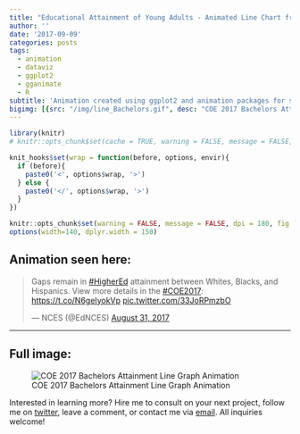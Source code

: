 ```yaml
---
title: "Educational Attainment of Young Adults - Animated Line Chart from Condition of Education 2017 Data Release"
author: ''
date: '2017-09-09'
categories: posts
tags:
  - animation
  - dataviz
  - ggplot2
  - gganimate
  - R
subtitle: 'Animation created using ggplot2 and animation packages for social media distribution'
bigimg: [{src: "/img/line_Bachelors.gif", desc: "COE 2017 Bachelors Attainment Line Graph Animation"}]
---
```


```r
library(knitr)
# knitr::opts_chunk$set(cache = TRUE, warning = FALSE, message = FALSE, dpi = 180, out.extra='class = "img-responsive"')

```

```r
knit_hooks$set(wrap = function(before, options, envir){
  if (before){
    paste0('<', options$wrap, '>')
  } else {
    paste0('</', options$wrap, '>')
  }
})

knitr::opts_chunk$set(warning = FALSE, message = FALSE, dpi = 180, fig.height = 5, fig.width = 7, fig.align = "center")
options(width=140, dplyr.width = 150)
```

## Animation seen here:

<blockquote class="twitter-tweet" data-lang="en"><p lang="en" dir="ltr">Gaps remain in <a href="https://twitter.com/hashtag/HigherEd?src=hash">#HigherEd</a> attainment between Whites, Blacks, and Hispanics. View more details in the <a href="https://twitter.com/hashtag/COE2017?src=hash">#COE2017</a>: <a href="https://t.co/N6geIyokVp">https://t.co/N6geIyokVp</a> <a href="https://t.co/33JoRPmzbO">pic.twitter.com/33JoRPmzbO</a></p>&mdash; NCES (@EdNCES) <a href="https://twitter.com/EdNCES/status/903305999636946945">August 31, 2017</a></blockquote>
<script async src="//platform.twitter.com/widgets.js" charset="utf-8"></script>

***

## Full image:

![COE 2017 Bachelors Attainment Line Graph Animation](/img/line_Bachelors.gif)

Interested in learning more? Hire me to consult on your next project, follow me on [twitter](https://twitter.com/mikeleeco), leave a comment, or contact me via [email](mailto:mdlee12@gmail.com). All inquiries welcome!

